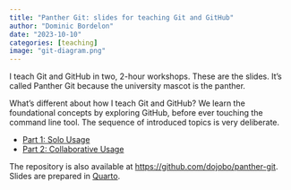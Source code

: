 ```yaml
---
title: "Panther Git: slides for teaching Git and GitHub"
author: "Dominic Bordelon"
date: "2023-10-10"
categories: [teaching]
image: "git-diagram.png"
---
```


I teach Git and GitHub in two, 2-hour workshops. These are the slides. It's called Panther Git because the university mascot is the panther.

What's different about how I teach Git and GitHub? We learn the foundational concepts by exploring GitHub, before ever touching the command line tool. The sequence of introduced topics is very deliberate.

* [Part 1: Solo Usage](slides_1_solo-git-and-github-20231010.html)
* [Part 2: Collaborative Usage](slides_2_collaborative-git-and-github-20231017.html)

The repository is also available at [https://github.com/dojobo/panther-git](https://github.com/dojobo/panther-git). Slides are prepared in [Quarto](https://quarto.org/).